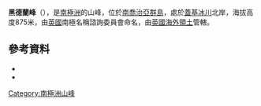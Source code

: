 {{coord|54|16|S|36|43|W|source:GNIS|display=title}}

'''黑德蘭峰'''（{{lang-en|Headland Peak}}），是[[南極洲|南極洲]]的山峰，位於[[南喬治亞群島|南喬治亞群島]]，處於[[蓋基冰川|蓋基冰川]]北岸，海拔高度875米，由[[英國|英國]]南極名稱諮詢委員會命名，由[[英國海外領土|英國海外領土]]管轄。

==參考資料==
*{{cite gnis | type = antarid | id = 6532| name = Headland Peak| accessdate = 2012-06-04}}
*{{usgs-gazetteer|id=6532}}

{{Antarctica-geo-stub}}
[[Category:南極洲山峰|Category:南極洲山峰]]